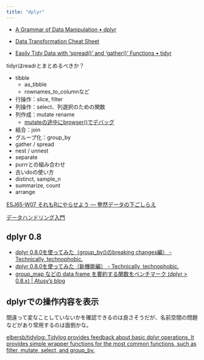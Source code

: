 ```yaml
---
title: "dplyr"
---
```


- [A Grammar of Data Manipulation • dplyr](https://dplyr.tidyverse.org/index.html)
- [Data Transformation Cheat Sheet](https://github.com/rstudio/cheatsheets/raw/master/data-transformation.pdf)

- [Easily Tidy Data with 'spread()' and 'gather()' Functions • tidyr](https://tidyr.tidyverse.org/)

tidyrはreadrとまとめるべきか？

- tibble
  - as_tibble
  - rownames_to_columnなど
  

- 行操作：slice, filter
- 列操作：select、列選択のための関数
- 列作成：mutate rename
    - [mutateの途中にbrowser()でデバッグ](https://twitter.com/_ColinFay/status/1088022736117645314)
- 結合：join
- グループ化：group_by
- gather / spread
- nest / unnest
- separate
- purrrとの組み合わせ
- 古いdoの使い方
- distinct, sample_n 
- summarize, count
- arrange

[ESJ65-W07 それもRにやらせよう — 整然データの下ごしらえ](https://heavywatal.github.io/slides/esj65/)

[データハンドリング入門](https://kazutan.github.io/kazutanR/hands_on_170730/index.html)


## dplyr 0.8

- [dplyr 0.8.0を使ってみた（group_by()のbreaking changes編） - Technically, technophobic.](https://notchained.hatenablog.com/entry/2018/12/09/120553)
- [dplyr 0.8.0を使ってみた（新機能編） - Technically, technophobic.](https://notchained.hatenablog.com/entry/2018/12/09/160956)
- [group_map などの data frame を要約する関数をベンチマーク (dplyr > 0.8.x) | Atusy's blog](https://atusy.github.io/blog/2019/01/04/benchmarks-on-summarizing-with-dplyr/)

## dplyrでの操作内容を表示

間違って変なことしていないかを確認できるのは良さそうだが、名前空間の問題などがあり常用するのは面倒かな。

[elbersb/tidylog: Tidylog provides feedback about basic dplyr operations. It provides simple wrapper functions for the most common functions, such as filter, mutate, select, and group_by.](https://github.com/elbersb/tidylog)
